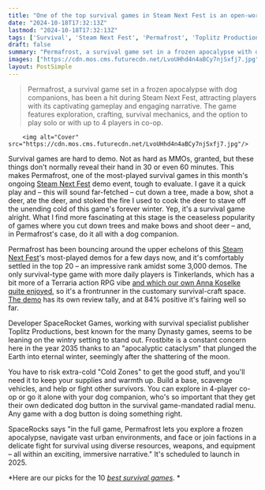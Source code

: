 ```yaml
---
title: "One of the top survival games in Steam Next Fest is an open-world adventure through never-ending winter with your dog buddy and up to 3 of your less useful friends"
date: "2024-10-18T17:32:13Z"
lastmod: "2024-10-18T17:32:13Z"
tags: ['Survival', 'Steam Next Fest', 'Permafrost', 'Toplitz Productions', 'SpaceRocket Games', 'Dog Companion', 'Co-op', 'Multiplayer', 'Early Access', 'PC']
draft: false
summary: "Permafrost, a survival game set in a frozen apocalypse with dog companions, has been a hit during Steam Next Fest, attracting players with its captivating gameplay and engaging narrative. The game features exploration, crafting, survival mechanics, and the option to play solo or with up to 4 players in co-op."
images: ["https://cdn.mos.cms.futurecdn.net/LvoUHhd4n4aBCy7njSxfj7.jpg"]
layout: PostSimple
---
```

> Permafrost, a survival game set in a frozen apocalypse with dog companions, has been a hit during Steam Next Fest, attracting players with its captivating gameplay and engaging narrative. The game features exploration, crafting, survival mechanics, and the option to play solo or with up to 4 players in co-op.


        <img alt="Cover" src="https://cdn.mos.cms.futurecdn.net/LvoUHhd4n4aBCy7njSxfj7.jpg"/>
        
Survival games are hard to demo. Not as hard as MMOs, granted, but these things don't normally reveal their hand in 30 or even 60 minutes. This makes Permafrost, one of the most-played survival games in this month's ongoing [<u>Steam Next Fest</u>](https://www.gamesradar.com/tag/steam-next-fest/) demo event, tough to evaluate. I gave it a quick play and – this will sound far-fetched – cut down a tree, made a bow, shot a deer, ate the deer, and stoked the fire I used to cook the deer to stave off the unending cold of this game's forever winter. Yep, it's a survival game alright. What I find more fascinating at this stage is the ceaseless popularity of games where you cut down trees and make bows and shoot deer – and, in Permafrost's case, do it all with a dog companion. 

Permafrost has been bouncing around the upper echelons of this [Steam Next Fest](https://www.gamesradar.com/tag/steam-next-fest/)'s most-played demos for a few days now, and it's comfortably settled in the top 20 – an impressive rank amidst some 3,000 demos. The only survival-type game with more daily players is Tinkerlands, which has a bit more of a Terraria action RPG vibe [<u>and which our own Anna Koselke quite enjoyed</u>](https://www.gamesradar.com/games/survival/my-terraria-love-pushed-me-to-try-this-co-op-survival-game-and-its-fabulous-steam-next-fest-demo-is-also-an-rpg-in-disguise/), so it's a frontrunner in the customary survival-craft space. [The demo](https://store.steampowered.com/app/3197110/Permafrost_Demo/) has its own review tally, and at 84% positive it's fairing well so far. 

Developer SpaceRocket Games, working with survival specialist publisher Toplitz Productions, best known for the many Dynasty games, seems to be leaning on the wintry setting to stand out. Frostbite is a constant concern here in the year 2035 thanks to an "apocalyptic cataclysm" that plunged the Earth into eternal winter, seemingly after the shattering of the moon. 

You have to risk extra-cold "Cold Zones" to get the good stuff, and you'll need it to keep your supplies and warmth up. Build a base, scavenge vehicles, and help or fight other survivors. You can explore in 4-player co-op or go it alone with your dog companion, who's so important that they get their own dedicated dog button in the survival game-mandated radial menu. Any game with a dog button is doing something right. 

SpaceRocks says "in the full game, Permafrost lets you explore a frozen apocalypse, navigate vast urban environments, and face or join factions in a delicate fight for survival using diverse resources, weapons, and equipment – all within an exciting, immersive narrative." It's scheduled to launch in 2025.

*Here are our picks for the 10 *[<u><em>best survival games</em></u>](https://www.gamesradar.com/best-survival-games/)*. *
        